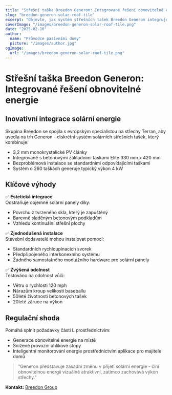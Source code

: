 ```yaml
---
title: "Střešní taška Breedon Generon: Integrované řešení obnovitelné energie"
slug: "breedon-generon-solar-roof-tile"
excerpt: "Objevte, jak systém střešních tašek Breedon Generon integruje výrobu obnovitelné energie s tradiční estetikou střech."
coverImage: "/images/breedon-generon-solar-roof-tile.png"
date: "2025-02-10"
author:
  name: "Průvodce pasivními domy"
  picture: "/images/author.jpg"
ogImage:
  url: "/images/breedon-generon-solar-roof-tile.png"
---
```


# Střešní taška Breedon Generon: Integrované řešení obnovitelné energie

## Inovativní integrace solární energie

Skupina Breedon se spojila s evropským specialistou na střechy Terran, aby uvedla na trh Generon - diskrétní systém solárních střešních tašek, který kombinuje:

- 3,2 mm monokrystalické PV články
- Integrované s betonovými základními taškami Elite 330 mm x 420 mm
- Bezproblémová instalace se standardními odpovídajícími taškami
- Systém o 260 taškách generuje typický výkon 4 kW

## Klíčové výhody

✅ **Estetická integrace**  
Odstraňuje objemné solární panely díky:
- Povrchu z tvrzeného skla, který je zapuštěný
- Barevně sladěným betonovým podkladům
- Vzhledu kontinuální střešní plochy

✅ **Zjednodušená instalace**  
Stavební dodavatelé mohou instalovat pomocí:
- Standardních rychloupínacích svorek
- Předpřipojeného interkonexního systému
- Žádného samostatného montážního hardware pro solární panely

✅ **Zvýšená odolnost**  
Testováno na odolnost vůči:
- Větru o rychlosti 120 mph
- Nárazům kroup velikosti baseballu
- 50leté životnosti betonových tašek
- 20leté záruce na výkon

## Regulační shoda

Pomáhá splnit požadavky části L prostřednictvím:
- Generace obnovitelné energie na místě
- Snížené provozní uhlíkové stopy
- Inteligentní monitorování energie prostřednictvím aplikace pro majitele domů

> "Generon představuje zásadní změnu v přijetí solární energie - činí obnovitelnou energii vizuálně atraktivní, zatímco zachovává výkon střechy."  

**Kontakt:** [Breedon Group](https://www.breedongroup.com)
